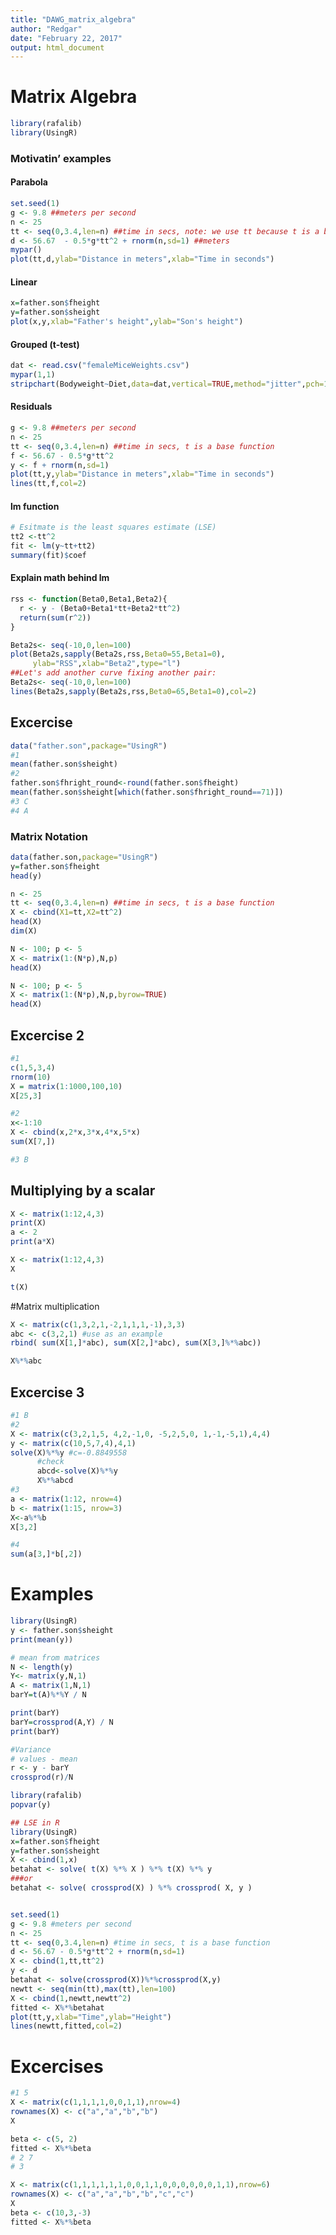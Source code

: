 ```yaml
---
title: "DAWG_matrix_algebra"
author: "Redgar"
date: "February 22, 2017"
output: html_document
---
```

# Matrix Algebra
```r
library(rafalib)
library(UsingR)
```

### Motivatin' examples

#### Parabola
```r
set.seed(1)
g <- 9.8 ##meters per second
n <- 25
tt <- seq(0,3.4,len=n) ##time in secs, note: we use tt because t is a base function
d <- 56.67  - 0.5*g*tt^2 + rnorm(n,sd=1) ##meters
mypar()
plot(tt,d,ylab="Distance in meters",xlab="Time in seconds")
```

####  Linear
```r
x=father.son$fheight
y=father.son$sheight
plot(x,y,xlab="Father's height",ylab="Son's height")
```


####  Grouped (t-test)
```r
dat <- read.csv("femaleMiceWeights.csv")
mypar(1,1)
stripchart(Bodyweight~Diet,data=dat,vertical=TRUE,method="jitter",pch=1,main="Mice weights")
```

#### Residuals 
```r
g <- 9.8 ##meters per second
n <- 25
tt <- seq(0,3.4,len=n) ##time in secs, t is a base function
f <- 56.67 - 0.5*g*tt^2
y <- f + rnorm(n,sd=1)
plot(tt,y,ylab="Distance in meters",xlab="Time in seconds")
lines(tt,f,col=2)
```


#### lm function
```r
# Esitmate is the least squares estimate (LSE)
tt2 <-tt^2
fit <- lm(y~tt+tt2)
summary(fit)$coef
```

#### Explain math behind lm
```r
rss <- function(Beta0,Beta1,Beta2){
  r <- y - (Beta0+Beta1*tt+Beta2*tt^2)
  return(sum(r^2))
}

Beta2s<- seq(-10,0,len=100)
plot(Beta2s,sapply(Beta2s,rss,Beta0=55,Beta1=0),
     ylab="RSS",xlab="Beta2",type="l")
##Let's add another curve fixing another pair:
Beta2s<- seq(-10,0,len=100)
lines(Beta2s,sapply(Beta2s,rss,Beta0=65,Beta1=0),col=2)
```

## Excercise
```r
data("father.son",package="UsingR")
#1
mean(father.son$sheight)
#2
father.son$fhright_round<-round(father.son$fheight)
mean(father.son$sheight[which(father.son$fhright_round==71)])
#3 C
#4 A
```

### Matrix Notation

```r
data(father.son,package="UsingR")
y=father.son$fheight
head(y)

n <- 25
tt <- seq(0,3.4,len=n) ##time in secs, t is a base function
X <- cbind(X1=tt,X2=tt^2)
head(X)
dim(X)

N <- 100; p <- 5
X <- matrix(1:(N*p),N,p)
head(X)

N <- 100; p <- 5
X <- matrix(1:(N*p),N,p,byrow=TRUE)
head(X)
```


## Excercise 2
```r
#1
c(1,5,3,4)
rnorm(10)
X = matrix(1:1000,100,10)
X[25,3]

#2
x<-1:10
X <- cbind(x,2*x,3*x,4*x,5*x)
sum(X[7,])

#3 B
```

## Multiplying by a scalar
```r
X <- matrix(1:12,4,3)
print(X)
a <- 2
print(a*X)

X <- matrix(1:12,4,3)
X

t(X)
```

#Matrix multiplication
```r
X <- matrix(c(1,3,2,1,-2,1,1,1,-1),3,3)
abc <- c(3,2,1) #use as an example
rbind( sum(X[1,]*abc), sum(X[2,]*abc), sum(X[3,]%*%abc))

X%*%abc
```


## Excercise 3
```r
#1 B
#2 
X <- matrix(c(3,2,1,5, 4,2,-1,0, -5,2,5,0, 1,-1,-5,1),4,4)
y <- matrix(c(10,5,7,4),4,1)
solve(X)%*%y #c=-0.8849558
      #check
      abcd<-solve(X)%*%y
      X%*%abcd
#3
a <- matrix(1:12, nrow=4)
b <- matrix(1:15, nrow=3)
X<-a%*%b
X[3,2] 

#4
sum(a[3,]*b[,2])

```


# Examples
```r
library(UsingR)
y <- father.son$sheight
print(mean(y))

# mean from matrices
N <- length(y)
Y<- matrix(y,N,1)
A <- matrix(1,N,1)
barY=t(A)%*%Y / N

print(barY)
barY=crossprod(A,Y) / N
print(barY)

#Variance
# values - mean
r <- y - barY
crossprod(r)/N

library(rafalib)
popvar(y)

## LSE in R
library(UsingR)
x=father.son$fheight
y=father.son$sheight
X <- cbind(1,x)
betahat <- solve( t(X) %*% X ) %*% t(X) %*% y
###or
betahat <- solve( crossprod(X) ) %*% crossprod( X, y )


set.seed(1)
g <- 9.8 #meters per second
n <- 25
tt <- seq(0,3.4,len=n) #time in secs, t is a base function
d <- 56.67 - 0.5*g*tt^2 + rnorm(n,sd=1)
X <- cbind(1,tt,tt^2)
y <- d
betahat <- solve(crossprod(X))%*%crossprod(X,y)
newtt <- seq(min(tt),max(tt),len=100)
X <- cbind(1,newtt,newtt^2)
fitted <- X%*%betahat
plot(tt,y,xlab="Time",ylab="Height")
lines(newtt,fitted,col=2)
```

# Excercises
```r
#1 5
X <- matrix(c(1,1,1,1,0,0,1,1),nrow=4)
rownames(X) <- c("a","a","b","b")
X

beta <- c(5, 2)
fitted <- X%*%beta
# 2 7
# 3

X <- matrix(c(1,1,1,1,1,1,0,0,1,1,0,0,0,0,0,0,1,1),nrow=6)
rownames(X) <- c("a","a","b","b","c","c")
X
beta <- c(10,3,-3)
fitted <- X%*%beta

```


